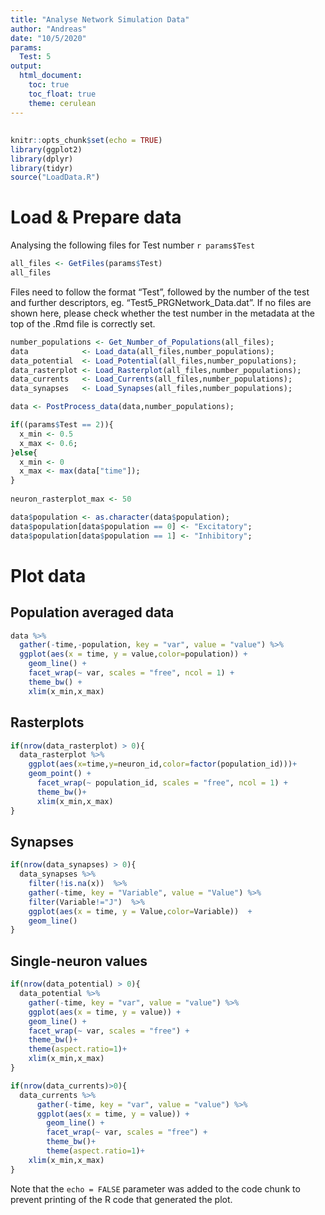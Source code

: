 ```yaml
---
title: "Analyse Network Simulation Data"
author: "Andreas"
date: "10/5/2020"
params:
  Test: 5
output:
  html_document: 
    toc: true
    toc_float: true
    theme: cerulean
---
```


<!--******************************************************************-->
<!--******************************************************************-->
<!-- Before running this script: -->
<!-- Set params: Test number in the metadata at the top of this file  -->
<!--******************************************************************-->
<!--******************************************************************-->
---

```r
knitr::opts_chunk$set(echo = TRUE)
library(ggplot2)
library(dplyr)
library(tidyr)
source("LoadData.R")
```


# Load & Prepare data 

Analysing the following files for Test number `r params$Test`
```r
all_files <- GetFiles(params$Test)
all_files
```
Files need to follow the format "Test", followed by the number of the test and further descriptors, eg. "Test5_PRGNetwork_Data.dat". If no files are shown here, please check whether the test number in the metadata at the top of the .Rmd file is correctly set. 


```r
number_populations <- Get_Number_of_Populations(all_files);
data            <- Load_data(all_files,number_populations);
data_potential  <- Load_Potential(all_files,number_populations);
data_rasterplot <- Load_Rasterplot(all_files,number_populations);
data_currents   <- Load_Currents(all_files,number_populations);
data_synapses   <- Load_Synapses(all_files,number_populations);
```


```r
data <- PostProcess_data(data,number_populations);

if((params$Test == 2)){
  x_min <- 0.5
  x_max <- 0.6;  
}else{
  x_min <- 0
  x_max <- max(data["time"]);
}
  
neuron_rasterplot_max <- 50

data$population <- as.character(data$population);
data$population[data$population == 0] <- "Excitatory";
data$population[data$population == 1] <- "Inhibitory";
```

# Plot data 

## Population averaged data
```r
data %>%
  gather(-time,-population, key = "var", value = "value") %>% 
  ggplot(aes(x = time, y = value,color=population)) +
    geom_line() +
    facet_wrap(~ var, scales = "free", ncol = 1) +
    theme_bw() +
    xlim(x_min,x_max)
```


<!-- ## Firing rates -->
<!-- ```{r, echo=FALSE} -->
<!-- ggplot(data=all_data,aes(x=time,y=firing_rate,color=population))+geom_line() + theme_bw() -->
<!-- ggplot(data=all_data,aes(x=time,y=potential,color=population))+geom_line() + theme_bw() -->
<!-- ggplot(data=all_data,aes(x=time,y=mu_ext,color=population))+geom_line() + theme_bw() -->
<!-- ggplot(data=all_data,aes(x=time,y=mu,color=population))+geom_line() + theme_bw() -->
<!-- ggplot(data=all_data,aes(x=time,y=quenched,color=population))+geom_line() + theme_bw() -->
<!-- ggplot(data=all_data,aes(x=time,y=temporal,color=population))+geom_line() + theme_bw() -->
<!-- ``` -->

## Rasterplots
```r
if(nrow(data_rasterplot) > 0){
  data_rasterplot %>%
    ggplot(aes(x=time,y=neuron_id,color=factor(population_id)))+
    geom_point() +
      facet_wrap(~ population_id, scales = "free", ncol = 1) +
      theme_bw()+
      xlim(x_min,x_max)
}
```

## Synapses

```r
if(nrow(data_synapses) > 0){
  data_synapses %>%
    filter(!is.na(x))  %>%
    gather(-time, key = "Variable", value = "Value") %>% 
    filter(Variable!="J")  %>%
    ggplot(aes(x = time, y = Value,color=Variable))  +
    geom_line()
}
```

## Single-neuron values

```r
if(nrow(data_potential) > 0){
  data_potential %>%
    gather(-time, key = "var", value = "value") %>% 
    ggplot(aes(x = time, y = value)) +
    geom_line() +
    facet_wrap(~ var, scales = "free") +
    theme_bw()+
    theme(aspect.ratio=1)+
    xlim(x_min,x_max)
}

if(nrow(data_currents)>0){
  data_currents %>%
      gather(-time, key = "var", value = "value") %>% 
      ggplot(aes(x = time, y = value)) +
        geom_line() +
        facet_wrap(~ var, scales = "free") +
        theme_bw()+
        theme(aspect.ratio=1)+
    xlim(x_min,x_max)
}
```

Note that the `echo = FALSE` parameter was added to the code chunk to prevent printing of the R code that generated the plot.
